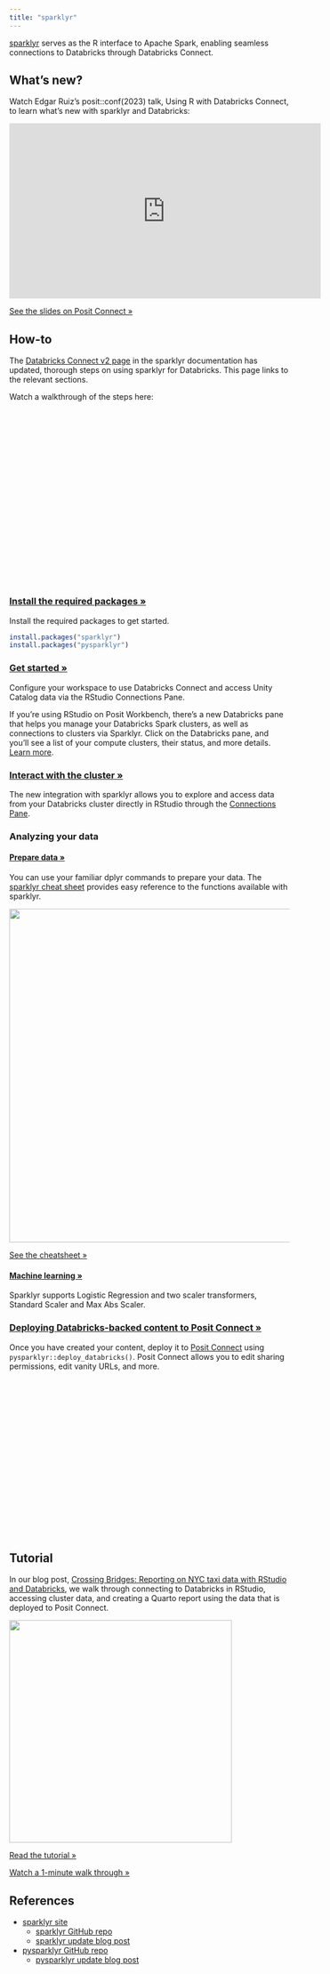 ```yaml
---
title: "sparklyr"
---
```


[sparklyr](https://spark.rstudio.com/) serves as the R interface to Apache Spark, enabling seamless connections to Databricks through Databricks Connect.

## What's new?

Watch Edgar Ruiz's posit::conf(2023) talk, Using R with Databricks Connect, to learn what's new with sparklyr and Databricks:

<center><iframe width="560" height="315" src="https://www.youtube.com/embed/n3Wf59MI1LI?si=UugPty8E6XvAlT6C" title="YouTube video player" frameborder="0" allow="accelerometer; autoplay; clipboard-write; encrypted-media; gyroscope; picture-in-picture; web-share" allowfullscreen></iframe></center>

[See the slides on Posit Connect »](https://colorado.posit.co/rsc/edgar/positconf2023/posit-conf-databricks.html#/databricks-with-r)

## How-to

::: {.callout-note}
The [Databricks Connect v2 page](https://spark.rstudio.com/deployment/databricks-connect.html) in the sparklyr documentation has updated, thorough steps on using sparklyr for Databricks. This page links to the relevant sections. 
:::

Watch a walkthrough of the steps here:

<center><script src="https://fast.wistia.com/embed/medias/ppcmn60r08.jsonp" async></script><script src="https://fast.wistia.com/assets/external/E-v1.js" async></script><div class="wistia_embed wistia_async_ppcmn60r08 seo=true videoFoam=false" style="height:281px;position:relative;width:500px"><div class="wistia_swatch" style="height:100%;left:0;opacity:0;overflow:hidden;position:absolute;top:0;transition:opacity 200ms;width:100%;"><img src="https://fast.wistia.com/embed/medias/ppcmn60r08/swatch" style="filter:blur(5px);height:100%;object-fit:contain;width:100%;" alt="" aria-hidden="true" onload="this.parentNode.style.opacity=1;" /></div></div></center>

<br>

### [Install the required packages »](https://spark.rstudio.com/deployment/databricks-connect.html#getting-started)

Install the required packages to get started.

```r
install.packages("sparklyr")
install.packages("pysparklyr")
```

### [Get started »](https://spark.rstudio.com/deployment/databricks-connect.html#getting-started)

Configure your workspace to use Databricks Connect and access Unity Catalog data via the RStudio Connections Pane.

::: {.callout-note}
If you’re using RStudio on Posit Workbench, there’s a new Databricks pane that helps you manage your Databricks Spark clusters, as well as connections to clusters via Sparklyr. Click on the Databricks pane, and you’ll see a list of your compute clusters, their status, and more details. [Learn more](https://posit.co/blog/pysparklyr-for-interacting-with-spark-databricks-connect/).
:::

### [Interact with the cluster »](https://spark.rstudio.com/deployment/databricks-connect.html#interacting-with-the-cluster)

The new integration with sparklyr allows you to explore and access data from your Databricks cluster directly in RStudio through the [Connections Pane](https://solutions.posit.co/connections/db/tooling/connections/).

### Analyzing your data

#### [Prepare data »](https://spark.rstudio.com/get-started/prepare-data.html)

You can use your familiar dplyr commands to prepare your data. The [sparklyr cheat sheet](https://spark.rstudio.com/images/homepage/sparklyr.pdf) provides easy reference to the functions available with sparklyr.

![](images/sparklyr-cheatsheet.png){fig-align="center" width=600px}

[See the cheatsheet »](https://spark.rstudio.com/images/homepage/sparklyr.pdf)

#### [Machine learning  »](https://spark.rstudio.com/deployment/databricks-connect.html#machine-learning)

Sparklyr supports Logistic Regression and two scaler transformers, Standard Scaler and Max Abs Scaler.

### [Deploying Databricks-backed content to Posit Connect »](https://spark.rstudio.com/deployment/databricks-connect.html#deploying-to-posit-connect)

Once you have created your content, deploy it to [Posit Connect](https://posit.co/products/enterprise/connect/) using `pysparklyr::deploy_databricks()`. Posit Connect allows you to edit sharing permissions, edit vanity URLs, and more.

<center><script src="https://fast.wistia.com/embed/medias/c0vqaki8zw.jsonp" async></script><script src="https://fast.wistia.com/assets/external/E-v1.js" async></script><div class="wistia_embed wistia_async_c0vqaki8zw seo=true videoFoam=false" style="height:281px;position:relative;width:500px"><div class="wistia_swatch" style="height:100%;left:0;opacity:0;overflow:hidden;position:absolute;top:0;transition:opacity 200ms;width:100%;"><img src="https://fast.wistia.com/embed/medias/c0vqaki8zw/swatch" style="filter:blur(5px);height:100%;object-fit:contain;width:100%;" alt="" aria-hidden="true" onload="this.parentNode.style.opacity=1;" /></div></div></center>

## Tutorial

In our blog post, [Crossing Bridges: Reporting on NYC taxi data with RStudio and Databricks](https://posit.co/blog/reporting-on-nyc-taxi-data-with-rstudio-and-databricks/), we walk through connecting to Databricks in RStudio, accessing cluster data, and creating a Quarto report using the data that is deployed to Posit Connect.

![](images/quarto-report.png){fig-align="center" width=400px}

[Read the tutorial »](https://posit.co/blog/reporting-on-nyc-taxi-data-with-rstudio-and-databricks/)

[Watch a 1-minute walk through »](https://www.instagram.com/p/C3lDwgPA5QO/)

## References

* [sparklyr site](https://spark.rstudio.com/)
  * [sparklyr GitHub repo](https://github.com/sparklyr/sparklyr#connecting-through-databricks-connect)
  * [sparklyr update blog post](https://posit.co/blog/databricks-clusters-in-rstudio-with-sparklyr/)
* [pysparklyr GitHub repo](https://github.com/mlverse/pysparklyr)
  * [pysparklyr update blog post](https://posit.co/blog/pysparklyr-for-interacting-with-spark-databricks-connect/)